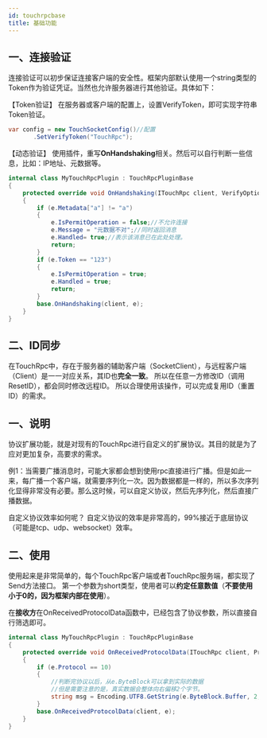 ```yaml
---
id: touchrpcbase
title: 基础功能
---
```


## 一、连接验证

连接验证可以初步保证连接客户端的安全性。框架内部默认使用一个string类型的Token作为验证凭证。当然也允许服务器进行其他验证。具体如下：

【Token验证】
在服务器或客户端的配置上，设置VerifyToken，即可实现字符串Token验证。

```csharp
var config = new TouchSocketConfig()//配置
       .SetVerifyToken("TouchRpc");

```

【动态验证】
使用插件，重写**OnHandshaking**相关。然后可以自行判断一些信息，比如：IP地址、元数据等。

```csharp
internal class MyTouchRpcPlugin : TouchRpcPluginBase
{
    protected override void OnHandshaking(ITouchRpc client, VerifyOptionEventArgs e)
    {
        if (e.Metadata["a"] != "a")
        {
            e.IsPermitOperation = false;//不允许连接
            e.Message = "元数据不对";//同时返回消息
            e.Handled= true;//表示该消息已在此处处理。
            return;
        }
        if (e.Token == "123")
        {
            e.IsPermitOperation = true;
            e.Handled = true;
            return;
        }
        base.OnHandshaking(client, e);
    }
}
```

<a name="CbVzc"></a>

## 二、ID同步

在TouchRpc中，存在于服务器的辅助客户端（SocketClient），与远程客户端（Client）是一一对应关系，其ID也**完全一致**。
所以在任意一方修改ID（调用ResetID），都会同时修改远程ID。
所以合理使用该操作，可以完成复用ID（重置ID）的需求。


## 一、说明

协议扩展功能，就是对现有的TouchRpc进行自定义的扩展协议。其目的就是为了应对更加复杂，高要求的需求。

例1：当需要广播消息时，可能大家都会想到使用rpc直接进行广播。但是如此一来，每广播一个客户端，就需要序列化一次。因为数据都是一样的，所以多次序列化显得非常没有必要。那么这时候，可以自定义协议，然后先序列化，然后直接广播数据。

自定义协议效率如何呢？
自定义协议的效率是非常高的，99%接近于底层协议（可能是tcp、udp、websocket）效率。

<a name="YZ1bY"></a>

## 二、使用

使用起来是非常简单的，每个TouchRpc客户端或者TouchRpc服务端，都实现了Send方法接口。
第一个参数为short类型，使用者可以**约定任意数值**（**不要使用小于0的，因为框架内部在使用**）。

在**接收方**在OnReceivedProtocolData函数中，已经包含了协议参数，所以直接自行筛选即可。

```csharp
internal class MyTouchRpcPlugin : TouchRpcPluginBase
{
    protected override void OnReceivedProtocolData(ITouchRpc client, ProtocolDataEventArgs e)
    {
        if (e.Protocol == 10)
        {
            //判断完协议以后，从e.ByteBlock可以拿到实际的数据
            //但是需要注意的是，真实数据会整体向右偏移2个字节。
            string msg = Encoding.UTF8.GetString(e.ByteBlock.Buffer, 2, e.ByteBlock.Len - 2);
        }
        base.OnReceivedProtocolData(client, e);
    }
}
```
